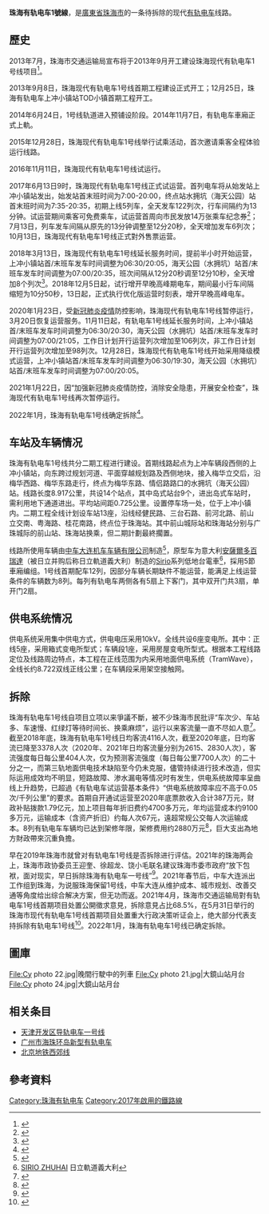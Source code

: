 {{NoteTA
| 1=zh-hans:上冲; zh-hant:上沖;
}}
{{Infobox rail system-route
|rail_name=珠海有轨电车1號線
|logo_filename=
|image=0103 Zhuhai Tram Line 1 11-07-2019.jpg
|image_width=
|caption=
|locale={{CHN}}[[广东省|广东省]][[珠海市|珠海市]][[香洲区|香洲区]]
|service_type=[[有軌電車|有軌電車]]
|status= 停運拆除
|begin_operation=2017年6月13日（試運營）<br>2017年10月13日（正式運營）
|end_operation=2021年1月22日
|system_length=8.917km
|stations=14
| stock       = [[中车大连机车车辆|中车大连机车车辆]]制[[安萨尔多百瑞达Sirio|Sirio]]有轨电车
|start       = {{站|上冲小镇}}
| end         = {{站|水拥坑（海天公园）}}
|fleet_size=2M1T2F
|max_speed=50km/h
|track_gauge=[[标准轨|1435mm]]，槽型钢轨
|engine=[[接触网供电|接触网供电]]
|depot=上沖车辆段
|operator=珠海公交轨道交通有限公司
|mapimage_width=250px
|open_operation=
|route_map=
{{BS-map|inline=1|map=
\\uKDSTa\~~ ~~ ~~ 上沖車輛段
\\uBHF\~~ ~~ ~~ 上沖小鎮
\\uHST\~~ ~~ ~~ 恒雅名園
hSTRc2\hSTR3+l\umKRZh\hCONTfq~~ ~~ ~~ ~~ [[廣珠城際軌道|廣珠城際軌道]]
hSTR+1\hSTRc4\uHST\~~ ~~ ~~ 藍盾路口
hSTR\\uHST\~~ ~~ ~~ 珠海一中
hSTR\uexSTR+l\ueABZgr+r\~~ ~~ ~~ ~~  連接二期工程段
hSTR\uexBHF-L\uBHF-R\~~ ~~ ~~ 梅華中
hSTR\uexSTR\uHST\~~ ~~ ~~ 香山驛站
hCONTf\uexSTR\uHST\~~ ~~ ~~ 迎賓北路口
uexSTR\uHST~~ ~~ ~~ 古元美術館
uexSTR\uHST~~ ~~ ~~ 興業路口
uexSTR\uHST~~ ~~ ~~ 大鏡山
uexSTR\uHST~~ ~~ ~~ 梅華東
uexSTR\uHST~~ ~~ ~~ 華子石東
uexSTR\uHST~~ ~~ ~~ 中大五院
uexSTR\uKBHFe~~ ~~ ~~ 水擁坑（海天公園）
uexSTR\~~ ~~ ~~ 
uexHST\~~ ~~ ~~ 體育中心
uexHST\~~ ~~ ~~ 人民路
uexHST\~~ ~~ ~~ 翠景路
uexHST\~~ ~~ ~~ 翠微路
uexHST\~~ ~~ ~~ 前山市場
hCONTg\uexHST\\~~ ~~ ~~ 粤海西路
hSTR\uexHST\\~~ ~~ ~~ 前河路
BLaq!~hBHF!~HUBaq\BLeq!~uexBHF!~HUBeq\\~~ ~~ ~~ 前山立交 [[File:China_Railways.svg|14px]][[前山站_(中国)|城軌前山站]]
hSTR\uexHST\\~~ ~~ ~~ 港二路
hSTR\uexHST\\~~ ~~ ~~ 炮台山
hSTR\uexHST\\~~ ~~ ~~ 第二人民醫院
hSTR\uexHST\\~~ ~~ ~~ 僑光路
BLaq!~hKBHFe!~HUBaq\BLeq!~uexBHF!~HUBeq\\~~ ~~ ~~ 珠海站 [[File:China_Railways.svg|14px]][[珠海站|城軌珠海站]]
\uexKDSTe\\~~ ~~ ~~ 拱北停車場
}}
}}

'''珠海有轨电车1號線'''，是[[廣東省|廣東省]][[珠海市|珠海市]]的一条待拆除的现代[[珠海有轨电车|有轨电车]]线路。

== 歷史 ==
2013年7月，珠海市交通运输局宣布将于2013年9月开工建设珠海现代有轨电车1号线项目<ref>{{Cite web|title=珠海将投资26亿建设城市有轨电车|url=https://web.archive.org/web/20140325102738/http://zh.cnr.cn/2100zhfw/syyw/201307/t20130725_513145042.shtml|access-date=2022-01-12|date=2014-03-25|work=web.archive.org}}</ref>。

2013年9月8日，珠海现代有轨电车1号线首期工程建设正式开工；12月25日，珠海有轨电车上冲小镇站TOD小镇首期工程开工。

2014年6月24日，1号线轨道进入预铺设阶段。2014年11月7日，有轨电车車廂正式上軌。

2015年12月28日，珠海现代有轨电车1号线举行试乘活动，首次邀请乘客全程体验运行线路。

2016年11月11日，珠海现代有轨电车1号线试运行。

2017年6月13日9时，珠海现代有轨电车1号线正式试运营。首列电车将从始发站上冲小镇站发出，始发站首末班时间为7:00-20:00，终点站水拥坑（海天公园）站首末班时间为7:35-20:35，初期上线5列车，全天发车122列次，行车间隔约为13分钟。试运营期间乘客可免费乘车，试运营首周向市民发放14万张乘车纪念券<ref>{{Cite web|title=珠海现代有轨电车13日起正式试运营，市民可免费乘车|url=https://www.sohu.com/a/www.sohu.com/a/147736389_119778|access-date=2022-01-13|work=www.sohu.com|language=en}}</ref>；7月13日，列车发车间隔从原先的13分钟调整至12分20秒，全天增加发车6列次；10月13日，珠海现代有轨电车1号线正式對外售票运营。

2018年3月13日，珠海现代有轨电车1号线延长服务时间，提前半小时开始运营，上冲小镇站首/末班车发车时间调整为06:30/20:05，海天公园（水拥坑）站首/末班车发车时间调整为07:00/20:35，班次间隔从12分20秒调至12分10秒，全天增加8个列次<ref>{{Cite web|title=珠海有轨电车延长运营时间|url=https://news.ycwb.com/2018-03/13/content_26101981.htm|access-date=2022-01-13|work=news.ycwb.com|archive-date=2022-01-13|archive-url=https://web.archive.org/web/20220113080732/https://news.ycwb.com/2018-03/13/content_26101981.htm|dead-url=no}}</ref>。2018年12月5日起，试行增开早晚高峰期电车，期间最小行车间隔缩短为10分50秒，13日起，正式执行优化版运营时刻表，增开早晚高峰电车。

2020年1月23日，受[[新冠肺炎疫情|新冠肺炎疫情]]防控影响，珠海现代有轨电车1号线暂停运行，3月20日恢复运营服务。11月11日起，有轨电车1号线延长服务时间，上冲小镇站首/末班车发车时间调整为06:30/20:30，海天公园（水拥坑）站首/末班车发车时间调整为07:00/21:05，工作日计划开行运营列次增加至106列次，非工作日计划开行运营列次增加至98列次。12月28日，珠海现代有轨电车1号线开始采用降级模式运营，上冲小镇站首/末班车发车时间调整为06:30/19:30，海天公园（水拥坑）站首/末班车发车时间调整为07:00/20:05。

2021年1月22日，因“加强新冠肺炎疫情防控，消除安全隐患，开展安全检查”，珠海现代有轨电车1号线再次暂停运行。

2022年1月，珠海有轨电车1号线确定拆除<ref>{{Cite news |title=珠海有轨电车确定拆除 预计2022年初完成_运营_决策_项目 |url=https://www.sohu.com/a/www.sohu.com/a/513925095_180330 |dead-url=yes |access-date=2022-01-12 |publisher=[[搜狐新聞|搜狐新聞]] |language=zh-hans}}</ref>。

== 车站及车辆情况 ==

珠海有轨电车1号线共分二期工程进行建设。首期线路起点为上冲车辆段西侧的上冲小镇站，向东跨过规划河道、平面穿越规划路及西侧地块，接入梅华立交后，沿梅华西路、梅华东路走行，终点为梅华东路、情侣路路口的水拥坑（海天公园）站。线路长度8.917公里，共设14个站点，其中岛式站台9个，进出岛式车站时，需利用地下通道进出。平均站间距0.725公里。设置停车场一处，位于上冲小镇内。二期工程全线计划设车站13座，沿线经健民路、三台石路、前河北路、前山立交南、粤海路、桂花南路，终点位于珠海站。其中前山城际站和珠海站分别与广珠城际的前山站、珠海站换乘，但二期計劃最終擱置。

线路所使用车辆由[[中车大连机车车辆|中车大连机车车辆有限公司]]制造<ref>{{cite web |author1=中车大连机车车辆有限公司 |title=珠海有轨电车1号线 - 产品中心 - 城轨 |url=https://www.crrcgc.cc/dl/g8425/s16347/t282174.aspx |accessdate=2021-02-04 |archive-date=2021-02-08 |archive-url=https://web.archive.org/web/20210208230420/https://www.crrcgc.cc/dl/g8425/s16347/t282174.aspx |dead-url=no }}</ref>，原型车为意大利[[日立轨道意大利|安薩爾多百瑞達]]（被日立并购后称日立軌道義大利）制造的[[安萨尔多百瑞达Sirio|Sirio]]系列低地台電車<ref>[http://italy.hitachirail.com/en/sirio-zhuhai_459.html SIRIO ZHUHAI] {{Wayback|url=http://italy.hitachirail.com/en/sirio-zhuhai_459.html |date=20200303054622 }}日立軌道義大利</ref>，採用5節車廂编组。1号线首期配车12列，因部分车辆长期缺件不能运营，能满足上线运营条件的车辆数为8列。每列有轨电车两侧各有5扇上下客门，其中双开门共3扇，单开门2扇。

== 供电系统情况 ==
供电系统采用集中供电方式，供电电压采用10kV。全线共设6座变电所。其中：正线5座，采用箱式变电所型式；车辆段1座，采用房屋变电所型式。根据本工程线路定位及线路周边特点，本工程在正线范围为内采用地面供电系统（TramWave），全线长约8.722双线正线公里；在车辆段采用架空接触网。
== 拆除 ==
珠海有轨电车1号线自项目立项以来爭議不斷，被不少珠海市民批评“车次少、车站多、车速慢、红绿灯等待时间长、换乘麻烦”，运行以来客流量一直不尽如人意<ref>{{Cite web|title=每年亏损近亿元，运营仅3年的珠海有轨电车面临拆除|url=https://web.archive.org/web/20210415082856/http://mp.weixin.qq.com/s?__biz=MjM5MDU1Mzg3Mw==&mid=2651317673&idx=1&sn=0ca306dab36f098791e13aa23fc69abe&chksm=bdb047d78ac7cec10676ebce85a8b23a4d4dea53c71319539077dd0e51f4cae5a1e1062817b3#rd|access-date=2022-01-13|last=赵越|work=微信公众平台}}</ref>。截至2018年底，珠海有轨电车1号线日均客流4116人次，截至2020年底，日均客流已降至3378人次（2020年、2021年日均客流量分别为2615、2830人次），客流强度每日每公里404人次，仅为预测客流强度（每日每公里7700人次）的二十分之一，而第三轨地面供电技术缺陷至今仍未克服，儘管持续进行技术改造，但实际运用成效均不明显，短路故障、渗水漏电等情况时有发生，供电系统故障率呈曲线上升趋势，已超過《有轨电车试运营基本条件》“供电系统故障率应不高于0.05次/千列公里”的要求。首期自开通试运营至2020年底票款收入合计387万元，财政补贴拨款1.79亿元，加上项目每年折旧费约4700多万元，年均运营成本约9100多万元，运输成本（含资产折旧）约每人次67元，遠超常规公交每人次运输成本。8列有轨电车车辆均已达到架修年限，架修费用约2880万元<ref>{{Cite web|title=珠海市交通运输局关于征求《珠海市现代有轨电车1号线首期项目处置重大行政决策（草案征求意见稿）》意见的公告|url=http://zhjt.zhuhai.gov.cn/gkmlpt/content/2/2853/post_2853626.html#162|access-date=2022-01-13|work=zhjt.zhuhai.gov.cn|archive-date=2022-01-13|archive-url=https://web.archive.org/web/20220113061612/http://zhjt.zhuhai.gov.cn/gkmlpt/content/2/2853/post_2853626.html#162|dead-url=no}}</ref>，巨大支出為地方財政帶來沉重負擔。

早在2019年珠海市就曾对有轨电车1号线是否拆除进行评估。2021年的珠海两会上，珠海市政协委员王迎奎、徐超龙、饶小毛联名建议珠海市委市政府“放下包袱，面对现实，早日拆除珠海有轨电车一号线”<ref name=":1">{{Cite web|title=備受爭議的珠海有軌電車1號線是否要拆除？中國中車壓力巨大|url=https://finance.sina.com.cn/chanjing/gsnews/2021-02-02/doc-ikftssap2461745.shtml|accessdate=|author=|date=|format=|publisher=|language=}}</ref>。2021年春节后，中车大连派出工作组到珠海，为说服珠海保留1号线，中车大连从维护成本、城市规划、改善交通等角度给出综合解决方案，但无功而返。2021年4月，珠海市交通运输局對有轨电车1号线首期项目处置公開徵求意見，拆除意見占比68.5%，在5月31日举行的珠海市现代有轨电车1号线首期项目处置重大行政决策听证会上，绝大部分代表支持拆除有轨电车1号线<ref>{{Cite web|title=有轨电车究竟拆不拆？看看珠海市民怎么说_首期|url=https://www.sohu.com/a/www.sohu.com/a/502229672_100116740|access-date=2022-01-13|work=www.sohu.com|language=en}}</ref>。2022年1月，珠海有轨电车1号线已确定拆除。

== 圖庫 ==
<gallery mode="packed-overlay" heights="250">
File:Cy photo 22.jpg|晚間行駛中的列車
File:Cy photo 21.jpg|大鏡山站月台
File:Cy photo 24.jpg|大鏡山站月台
</gallery>

== 相关条目 ==
* [[天津开发区导轨电车一号线|天津开发区导轨电车一号线]]
* [[广州市海珠环岛新型有轨电车|广州市海珠环岛新型有轨电车]]
* [[北京地铁西郊线|北京地铁西郊线]]

== 參考資料 ==
{{reflist}}
{{珠海有轨电车1号线}}
{{中华人民共和国有轨电车和轻铁}}
{{珠海大眾運輸}}
{{珠三角交通}}

[[Category:珠海有轨电车|Category:珠海有轨电车]]
[[Category:2017年啟用的鐵路線|Category:2017年啟用的鐵路線]]